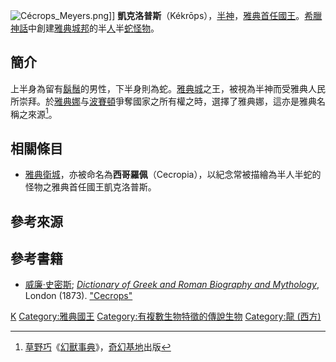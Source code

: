 [[File:Cécrops_Meyers.png|thumb]]]]
'''凱克洛普斯'''（Kékrōps），[[半神|半神]]，[[雅典國王|雅典首任國王]]。[[希臘神話|希臘神話]]中創建[[雅典城邦|雅典城邦]]的半[[人|人]]半[[蛇|蛇]][[怪物|怪物]]。

== 簡介 ==
上半身為留有[[鬍鬚|鬍鬚]]的男性，下半身則為蛇。[[雅典城|雅典城]]之王，被視為半神而受雅典人民所崇拜。於[[雅典娜|雅典娜]]与[[波賽頓|波賽頓]]爭奪國家之所有權之時，選擇了雅典娜，這亦是雅典名稱之來源<ref>[[草野巧|草野巧]]《[[幻獸事典|幻獸事典]]》，[[奇幻基地|奇幻基地]]出版</ref>。

== 相關條目 ==
*[[雅典衛城|雅典衛城]]，亦被命名為'''西哥羅佩'''（Cecropia），以紀念常被描繪為半人半蛇的怪物之雅典首任國王凱克洛普斯。

== 參考來源 ==
{{Reflist}}

== 參考書籍 ==
* [[威廉·史密斯_(辞书编纂家)|威廉·史密斯]]; ''[[Dictionary_of_Greek_and_Roman_Biography_and_Mythology|Dictionary of Greek and Roman Biography and Mythology]]'', London (1873). [http://www.perseus.tufts.edu/hopper/text?doc=Perseus%3Atext%3A1999.04.0104%3Aalphabetic+letter%3DC%3Aentry+group%3D15%3Aentry%3Dcecrops-bio-1 "Cecrops" ]{{Wayback|url=http://www.perseus.tufts.edu/hopper/text?doc=Perseus%3Atext%3A1999.04.0104%3Aalphabetic+letter%3DC%3Aentry+group%3D15%3Aentry%3Dcecrops-bio-1 |date=20110607211901 }}

{{start box}}
{{s-reg}}
{{succession box|
 title=[[雅典國王|雅典國王]]|
 before=首任|
 after=[[克蘭納奧斯|克蘭納奧斯]]|
 years=
}}
{{end box}}

{{Authority control}}

[[Category:希腊神话人物|K]]
[[Category:雅典國王|Category:雅典國王]]
[[Category:有複數生物特徵的傳說生物|Category:有複數生物特徵的傳說生物]]
[[Category:龍_(西方)|Category:龍 (西方)]]